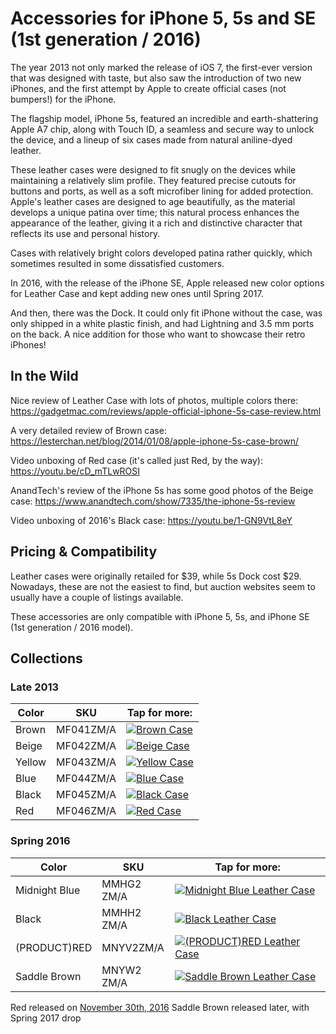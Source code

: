 
# Accessories for iPhone 5, 5s and SE (1st generation / 2016)

The year 2013 not only marked the release of iOS 7, the first-ever version that was designed with taste, but also saw the introduction of two new iPhones, and the first attempt by Apple to create official cases (not bumpers!) for the iPhone.

The flagship model, iPhone 5s, featured an incredible and earth-shattering Apple A7 chip, along with Touch ID, a seamless and secure way to unlock the device, and a lineup of six cases made from natural aniline-dyed leather.

These leather cases were designed to fit snugly on the devices while maintaining a relatively slim profile. They featured precise cutouts for buttons and ports, as well as a soft microfiber lining for added protection. Apple's leather cases are designed to age beautifully, as the material develops a unique patina over time; this natural process enhances the appearance of the leather, giving it a rich and distinctive character that reflects its use and personal history.

Cases with relatively bright colors developed patina rather quickly, which sometimes resulted in some dissatisfied customers.

In 2016, with the release of the iPhone SE, Apple released new color options for Leather Case and kept adding new ones until Spring 2017.

And then, there was the Dock. It could only fit iPhone without the case, was only shipped in a white plastic finish, and had Lightning and 3.5 mm ports on the back. A nice addition for those who want to showcase their retro iPhones!

## In the Wild

Nice review of Leather Case with lots of photos, multiple colors there: https://gadgetmac.com/reviews/apple-official-iphone-5s-case-review.html

A very detailed review of Brown case: https://lesterchan.net/blog/2014/01/08/apple-iphone-5s-case-brown/

Video unboxing of Red case (it's called just Red, by the way): https://youtu.be/cD_mTLwROSI

AnandTech's review of the iPhone 5s has some good photos of the Beige case: https://www.anandtech.com/show/7335/the-iphone-5s-review

Video unboxing of 2016's Black case: https://youtu.be/1-GN9VtL8eY

## Pricing & Compatibility

Leather cases were originally retailed for $39, while 5s Dock cost $29. Nowadays, these are not the easiest to find, but auction websites seem to usually have a couple of listings available.

These accessories are only compatible with iPhone 5, 5s, and iPhone SE (1st generation / 2016 model).

## Collections

### Late 2013

| Color | SKU | Tap for more: |
| --- | --- | --- |
| Brown | MF041<wbr/>ZM/A | <a href="/pre-notch-iphone/iphone_5s/MF041" target="_blank"><img src="/everypreview/MF041.webp" alt="Brown Case"/></a> |
| Beige | MF042<wbr/>ZM/A | <a href="/pre-notch-iphone/iphone_5s/MF042" target="_blank"><img src="/everypreview/MF042.webp" alt="Beige Case"/></a> |
| Yellow | MF043<wbr/>ZM/A | <a href="/pre-notch-iphone/iphone_5s/MF043" target="_blank"><img src="/everypreview/MF043.webp" alt="Yellow Case"/></a> |
| Blue | MF044<wbr/>ZM/A | <a href="/pre-notch-iphone/iphone_5s/MF044" target="_blank"><img src="/everypreview/MF044.webp" alt="Blue Case"/></a> |
| Black | MF045<wbr/>ZM/A | <a href="/pre-notch-iphone/iphone_5s/MF045" target="_blank"><img src="/everypreview/MF045.webp" alt="Black Case"/></a> |
| Red | MF046<wbr/>ZM/A | <a href="/pre-notch-iphone/iphone_5s/MF046" target="_blank"><img src="/everypreview/MF046.webp" alt="Red Case"/></a> |

### Spring 2016

| Color | SKU | Tap for more: |
| --- | --- | --- |
| Midnight Blue | MMHG2<wbr/>ZM/A | <a href="/pre-notch-iphone/iphone_5s/MMHG2" target="_blank"><img src="/everypreview/MMHG2.webp" alt="Midnight Blue Leather Case"/></a> |
| Black | MMHH2<wbr/>ZM/A | <a href="/pre-notch-iphone/iphone_5s/MMHH2" target="_blank"><img src="/everypreview/MMHH2.webp" alt="Black Leather Case"/></a> |
| (PRODUCT)RED | MNYV2<wbr/>ZM/A | <a href="/pre-notch-iphone/iphone_5s/MNYV2" target="_blank"><img src="/everypreview/MNYV2.webp" alt="(PRODUCT)RED Leather Case"/></a> |
| Saddle Brown | MNYW2<wbr/>ZM/A | <a href="/pre-notch-iphone/iphone_5s/MNYW2" target="_blank"><img src="/everypreview/MNYW2.webp" alt="Saddle Brown Leather Case"/></a> |

Red released on [November 30th, 2016](https://www.apple.com/newsroom/2016/11/apple-turns-red-with-more-ways-than-ever-to-join-the-fight-against-aids/)
Saddle Brown released later, with Spring 2017 drop
